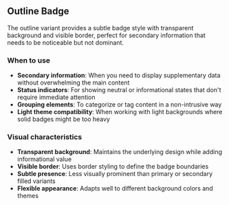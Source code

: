 ## Outline Badge

The outline variant provides a subtle badge style with transparent background and visible border, perfect for secondary information that needs to be noticeable but not dominant.

### When to use

- **Secondary information**: When you need to display supplementary data without overwhelming the main content
- **Status indicators**: For showing neutral or informational states that don't require immediate attention
- **Grouping elements**: To categorize or tag content in a non-intrusive way
- **Light theme compatibility**: When working with light backgrounds where solid badges might be too heavy

### Visual characteristics

- **Transparent background**: Maintains the underlying design while adding informational value
- **Visible border**: Uses border styling to define the badge boundaries
- **Subtle presence**: Less visually prominent than primary or secondary filled variants
- **Flexible appearance**: Adapts well to different background colors and themes
